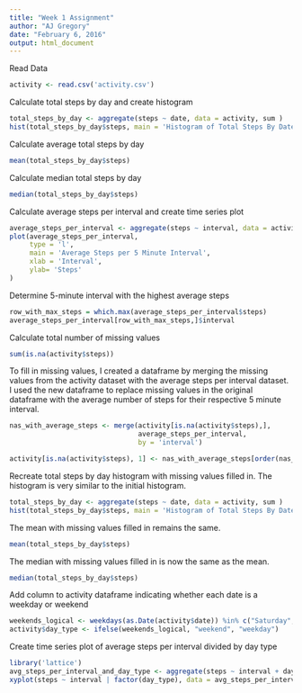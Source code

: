 ```yaml
---
title: "Week 1 Assignment"
author: "AJ Gregory"
date: "February 6, 2016"
output: html_document
---
```



Read Data
```r
activity <- read.csv('activity.csv')
```

Calculate total steps by day and create histogram
```r
total_steps_by_day <- aggregate(steps ~ date, data = activity, sum )
hist(total_steps_by_day$steps, main = 'Histogram of Total Steps By Date', xlab= 'Steps')
```

Calculate average total steps by day
```r
mean(total_steps_by_day$steps)
```

Calculate median total steps by day
```r
median(total_steps_by_day$steps)
```

Calculate average steps per interval and create time series plot
```r
average_steps_per_interval <- aggregate(steps ~ interval, data = activity, mean)
plot(average_steps_per_interval, 
     type = 'l', 
     main = 'Average Steps per 5 Minute Interval', 
     xlab = 'Interval', 
     ylab= 'Steps'
)
```

Determine 5-minute interval with the highest average steps
```r
row_with_max_steps = which.max(average_steps_per_interval$steps)
average_steps_per_interval[row_with_max_steps,]$interval
```

Calculate total number of missing values
```r
sum(is.na(activity$steps))
```

To fill in missing values, I created a dataframe by merging the missing values from the activity dataset with the average steps per interval dataset. I used the new dataframe to replace missing values in the original dataframe with the average number of steps for their respective 5 minute interval.
```r
nas_with_average_steps <- merge(activity[is.na(activity$steps),], 
                                average_steps_per_interval, 
                                by = 'interval')

activity[is.na(activity$steps), 1] <- nas_with_average_steps[order(nas_with_average_steps$date), 4]
```

Recreate total steps by day histogram with missing values filled in.
The histogram is very similar to the initial histogram.
```r
total_steps_by_day <- aggregate(steps ~ date, data = activity, sum )
hist(total_steps_by_day$steps, main = 'Histogram of Total Steps By Date', xlab= 'Steps')
```

The mean with missing values filled in remains the same.
```r
mean(total_steps_by_day$steps)
```

The median with missing values filled in is now the same as the mean.
```r
median(total_steps_by_day$steps)
```

Add column to activity dataframe indicating whether each date is a weekday or weekend
```r
weekends_logical <- weekdays(as.Date(activity$date)) %in% c("Saturday", "Sunday")
activity$day_type <- ifelse(weekends_logical, "weekend", "weekday")
```

Create time series plot of average steps per interval divided by day type
```r
library('lattice')
avg_steps_per_interval_and_day_type <- aggregate(steps ~ interval + day_type, data = activity, mean)
xyplot(steps ~ interval | factor(day_type), data = avg_steps_per_interval_and_day_type, type = 'l')
```